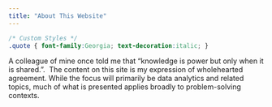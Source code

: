 ```yaml
---
title: "About This Website"
---
```


```css
/* Custom Styles */
.quote { font-family:Georgia; text-decoration:italic; }
```

A colleague of mine once told me that ["knowledge is power but only when it is shared."]{.quote}. &nbsp;The content on this site is my expression of wholehearted agreement. While the focus will primarily be data analytics and related topics, much of what is presented applies broadly to problem-solving contexts.
